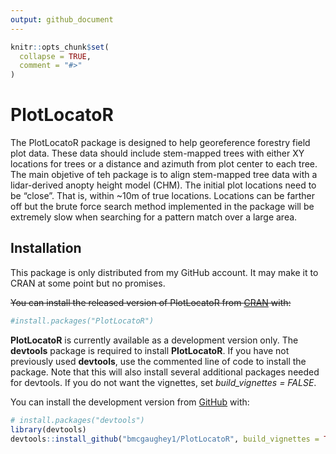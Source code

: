 ```yaml
---
output: github_document
---
```


<!-- README.md is generated from README.Rmd. Please edit that file -->

```r
knitr::opts_chunk$set(
  collapse = TRUE,
  comment = "#>"
)
```

# PlotLocatoR

<!-- badges: start -->
<!-- badges: end -->

The PlotLocatoR package is designed to help georeference forestry field plot data. These data
should include stem-mapped trees with either XY locations for trees or a distance and azimuth from
plot center to each tree. The main objetive of teh package is to align stem-mapped tree data with 
a lidar-derived anopty height model (CHM). The initial plot locations need to be "close". That is, 
within ~10m of true locations. Locations can be farther off but the brute force search method 
implemented in the package will be extremely slow when searching for a pattern match over a large area.

## Installation

This package is only distributed from my GitHub account. It may make it to CRAN at some point but
no promises.

~~You can install the released version of PlotLocatoR from [CRAN](https://CRAN.R-project.org) with:~~

``` r
#install.packages("PlotLocatoR")
```

**PlotLocatoR** is currently available as a development version only. The **devtools** package is required to
install **PlotLocatoR**. If you have not previously used **devtools**, use the commented line of
code to install the package. Note that this will also install several additional packages needed
for devtools. If you do not want the vignettes, set *build_vignettes = FALSE*.

You can install the development version from [GitHub](https://github.com/) with:

``` r
# install.packages("devtools")
library(devtools)
devtools::install_github("bmcgaughey1/PlotLocatoR", build_vignettes = TRUE)
```
